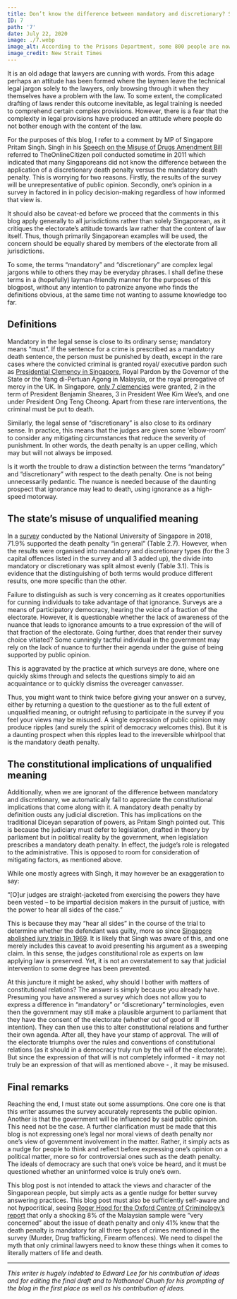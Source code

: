 ---
title: Don’t know the difference between mandatory and discretionary? Someone must (or may) die...
ID: 7
path: '7'
date: July 22, 2020
image: ./7.webp
image_alt: According to the Prisons Department, some 800 people are now on death row after being convicted of drug trafficking
image_credit: New Strait Times
---

It is an old adage that lawyers are cunning with words. From this adage perhaps an attitude has been formed where the laymen leave the technical legal jargon solely to the lawyers, only browsing through it when they themselves have a problem with the law. To some extent, the complicated drafting of laws render this outcome inevitable, as legal training is needed to comprehend certain complex provisions. However, there is a fear that the complexity in legal provisions have produced an attitude where people do not bother enough with the content of the law.

For the purposes of this blog, I refer to a comment by MP of Singapore Pritam Singh. Singh in his <a href="https://www2.wp.sg/speech-on-misuse-of-drugs-amendment-bill-mp-pritam-singh/">Speech on the Misuse of Drugs Amendment Bill</a> referred to TheOnlineCitizen poll conducted sometime in 2011 which indicated that many Singaporeans did not know the difference between the application of a discretionary death penalty versus the mandatory death penalty. This is worrying for two reasons. Firstly, the results of the survey will be unrepresentative of public opinion. Secondly, one’s opinion in a survey in factored in in policy decision-making regardless of how informed that view is.

It should also be caveat-ed before we proceed that the comments in this blog apply generally to all jurisdictions rather than solely Singaporean, as it critiques the electorate’s attitude towards law rather that the content of law itself. Thus, though primarily Singaporean examples will be used, the concern should be equally shared by members of the electorate from all jurisdictions.

To some, the terms “mandatory” and “discretionary” are complex legal jargons while to others they may be everyday phrases. I shall define these terms in a (hopefully) layman-friendly manner for the purposes of this blogpost, without any intention to patronize anyone who finds the definitions obvious, at the same time not wanting to assume knowledge too far.

## Definitions

Mandatory in the legal sense is close to its ordinary sense; mandatory means “must”. If the sentence for a crime is prescribed as a mandatory death sentence, the person must be punished by death, except in the rare cases where the convicted criminal is granted royal/ executive pardon such as <a href="https://singaporelegaladvice.com/law-articles/presidential-clemency">Presidential Clemency in Singapore</a>, Royal Pardon by the Governor of the State or the Yang di-Pertuan Agong in Malaysia, or the royal prerogative of mercy in the UK. In Singapore, <a href="http://theindependent.sg/nathan-grants-zero-presidential-pardon-during-his-2-terms/">only 7 clemencies</a> were granted, 2 in the term of President Benjamin Sheares, 3 in President Wee Kim Wee’s, and one under President Ong Teng Cheong. Apart from these rare interventions, the criminal must be put to death.

Similarly, the legal sense of “discretionary” is also close to its ordinary sense. In practice, this means that the judges are given some ‘elbow-room’ to consider any mitigating circumstances that reduce the severity of punishment. In other words, the death penalty is an upper ceiling, which may but will not always be imposed.

Is it worth the trouble to draw a distinction between the terms “mandatory” and “discretionary” with respect to the death penalty. One is not being unnecessarily pedantic. The nuance is needed because of the daunting prospect that ignorance may lead to death, using ignorance as a high-speed motorway.

## The state’s misuse of unqualified meaning

In a <a href="https://law.nus.edu.sg/wps/pdfs/002_2018_Chan%20Wing%20Cheong.pdf">survey</a> conducted by the National University of Singapore in 2018, 71.9% supported the death penalty “in general” (Table 2.7). However, when the results were organised into mandatory and discretionary types (for the 3 capital offences listed in the survey and all 3 added up), the divide into mandatory or discretionary was split almost evenly (Table 3.1). This is evidence that the distinguishing of both terms would produce different results, one more specific than the other.

Failure to distinguish as such is very concerning as it creates opportunities for cunning individuals to take advantage of that ignorance. Surveys are a means of participatory democracy, hearing the voice of a fraction of the electorate. However, it is questionable whether the lack of awareness of the nuance that leads to ignorance amounts to a true expression of the will of that fraction of the electorate. Going further, does that render their survey choice vitiated? Some cunningly tactful individual in the government may rely on the lack of nuance to further their agenda under the guise of being supported by public opinion.

This is aggravated by the practice at which surveys are done, where one quickly skims through and selects the questions simply to aid an acquaintance or to quickly dismiss the overeager canvasser.

Thus, you might want to think twice before giving your answer on a survey, either by returning a question to the questioner as to the full extent of unqualified meaning, or outright refusing to participate in the survey if you feel your views may be misused. A single expression of public opinion may produce ripples (and surely the spirit of democracy welcomes this). But it is a daunting prospect when this ripples lead to the irreversible whirlpool that is the mandatory death penalty.

## The constitutional implications of unqualified meaning

Additionally, when we are ignorant of the difference between mandatory and discretionary, we automatically fail to appreciate the constitutional implications that come along with it. A mandatory death penalty by definition ousts any judicial discretion. This has implications on the traditional Diceyan separation of powers, as Pritam Singh pointed out. This is because the judiciary must defer to legislation, drafted in theory by parliament but in political reality by the government, when legislation prescribes a mandatory death penalty. In effect, the judge’s role is relegated to the administrative. This is opposed to room for consideration of mitigating factors, as mentioned above.

While one mostly agrees with Singh, it may however be an exaggeration to say:

“[O]ur judges are straight-jacketed from exercising the powers they have been vested – to be impartial decision makers in the pursuit of justice, with the power to hear all sides of the case.”

This is because they may “hear all sides” in the course of the trial to determine whether the defendant was guilty, more so since <a href="https://www.supremecourt.gov.sg/about-us/the-supreme-court/supreme-court-jurisdiction">Singapore abolished jury trials in 1969</a>. It is likely that Singh was aware of this, and one merely includes this caveat to avoid presenting his argument as a sweeping claim. In this sense, the judges constitutional role as experts on law applying law is preserved. Yet, it is not an overstatement to say that judicial intervention to some degree has been prevented.

At this juncture it might be asked, why should I bother with matters of constitutional relations? The answer is simply because you already have. Presuming you have answered a survey which does not allow you to express a difference in “mandatory” or “discretionary” terminologies, even then the government may still make a plausible argument to parliament that they have the consent of the electorate (whether out of good or ill intention). They can then use this to alter constitutional relations and further their own agenda. After all, they have your stamp of approval. The will of the electorate triumphs over the rules and conventions of constitutional relations (as it should in a democracy truly run by the will of the electorate). But since the expression of that will is not completely informed - it may not truly be an expression of that will as mentioned above - , it may be misused.

## Final remarks

Reaching the end, I must state out some assumptions. One core one is that this writer assumes the survey accurately represents the public opinion. Another is that the government will be influenced by said public opinion. This need not be the case. A further clarification must be made that this blog is not expressing one’s legal nor moral views of death penalty nor one’s view of government involvement in the matter. Rather, it simply acts as a nudge for people to think and reflect before expressing one’s opinion on a political matter, more so for controversial ones such as the death penalty. The ideals of democracy are such that one’s voice be heard, and it must be questioned whether an uninformed voice is truly one’s own.

This blog post is not intended to attack the views and character of the Singaporean people, but simply acts as a gentle nudge for better survey answering practices. This blog post must also be sufficiently self-aware and not hypocritical, seeing <a href="https://www.deathpenaltyproject.org/wp-content/uploads/2018/02/Malaysia-report.pdf">Roger Hood for the Oxford Centre of Criminology’s report</a> that only a shocking 8% of the Malaysian sample were “very concerned” about the issue of death penalty and only 41% knew that the death penalty is mandatory for all three types of crimes mentioned in the survey (Murder, Drug trafficking, Firearm offences). We need to dispel the myth that only criminal lawyers need to know these things when it comes to literally matters of life and death.

---

_This writer is hugely indebted to Edward Lee for his contribution of ideas and for editing the final draft and to Nathanael Chuah for his prompting of the blog in the first place as well as his contribution of ideas._
